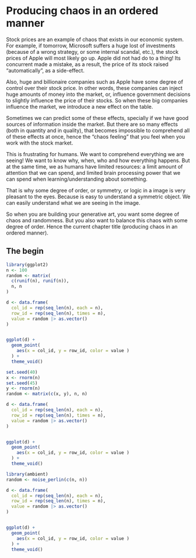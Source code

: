 

# Producing chaos in an ordered manner

Stock prices are an example of chaos that exists in our economic system.
For example, if tomorrow, Microsoft suffers a huge lost of investments (because
of a wrong strategy, or some internal scandal, etc.), the stock prices
of Apple will most likely go up. Apple did not had do to
a thing! Its concurrent made a mistake, as a result, the price of its
stock raised "automatically", as a side-effect.

Also, huge and billionaire companies such as Apple have some degree of
control over their stock price. In other words, these companies can
inject huge amounts of money into the market, or, influence government decisions
to slightly influence the price of their stocks.
So when these big companies influence the market, we introduce
a new effect on the table.

Sometimes we can predict some of these effects,
specially if we have good sources of information inside the market.
But there are so many effects (both in quantity and in quality), that becomes impossible
to comprehend all of these effects at once, hence the "chaos feeling" that you feel
when you work with the stock market.


This is frustrating for humans. We want to comprehend everything we are seeing!
We want to know why, when, who and how everything happens.
But at the same time, we as humans have limited resources: a limit
amount of attention that we can spend, and limited brain processing power
that we can spend when learning/understanding about something.

That is why some degree of order, or symmetry, or logic in a image is very
pleasant to the eyes. Because is easy to understand a symmetric object.
We can easily understand what we are seeing in the image.

So when you are building your generative art, you want some degree of
chaos and randomness. But you also want to balance this chaos with some
degree of order. Hence the current chapter title (producing chaos in an ordered manner).


## The begin

```r
library(ggplot2)
n <- 100
random <- matrix(
  c(runif(n), runif(n)),
  n, n
)

d <- data.frame(
  col_id = rep(seq_len(n), each = n),
  row_id = rep(seq_len(n), times = n),
  value = random |> as.vector()
)


ggplot(d) +
  geom_point(
    aes(x = col_id, y = row_id, color = value )
  ) +
  theme_void()
```



```r
set.seed(40)
x <- rnorm(n)
set.seed(45)
y <- rnorm(n)
random <- matrix(c(x, y), n, n)

d <- data.frame(
  col_id = rep(seq_len(n), each = n),
  row_id = rep(seq_len(n), times = n),
  value = random |> as.vector()
)


ggplot(d) +
  geom_point(
    aes(x = col_id, y = row_id, color = value )
  ) +
  theme_void()
```



```r
library(ambient)
random <- noise_perlin(c(n, n))

d <- data.frame(
  col_id = rep(seq_len(n), each = n),
  row_id = rep(seq_len(n), times = n),
  value = random |> as.vector()
)


ggplot(d) +
  geom_point(
    aes(x = col_id, y = row_id, color = value )
  ) +
  theme_void()
```




